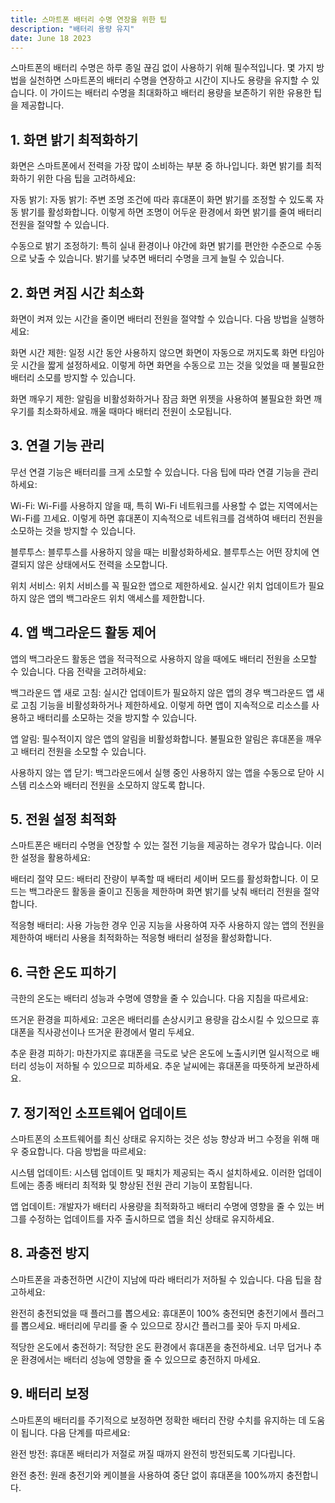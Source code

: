 ```yaml
---
title: 스마트폰 배터리 수명 연장을 위한 팁
description: "배터리 용량 유지"
date: June 18 2023
---
```


스마트폰의 배터리 수명은 하루 종일 끊김 없이 사용하기 위해 필수적입니다. 몇 가지 방법을 실천하면 스마트폰의 배터리 수명을 연장하고 시간이 지나도 용량을 유지할 수 있습니다. 이 가이드는 배터리 수명을 최대화하고 배터리 용량을 보존하기 위한 유용한 팁을 제공합니다.

## 1. 화면 밝기 최적화하기
화면은 스마트폰에서 전력을 가장 많이 소비하는 부분 중 하나입니다. 화면 밝기를 최적화하기 위한 다음 팁을 고려하세요:

자동 밝기: 자동 밝기: 주변 조명 조건에 따라 휴대폰이 화면 밝기를 조정할 수 있도록 자동 밝기를 활성화합니다. 이렇게 하면 조명이 어두운 환경에서 화면 밝기를 줄여 배터리 전원을 절약할 수 있습니다.

수동으로 밝기 조정하기: 특히 실내 환경이나 야간에 화면 밝기를 편안한 수준으로 수동으로 낮출 수 있습니다. 밝기를 낮추면 배터리 수명을 크게 늘릴 수 있습니다.

## 2. 화면 켜짐 시간 최소화
화면이 켜져 있는 시간을 줄이면 배터리 전원을 절약할 수 있습니다. 다음 방법을 실행하세요:

화면 시간 제한: 일정 시간 동안 사용하지 않으면 화면이 자동으로 꺼지도록 화면 타임아웃 시간을 짧게 설정하세요. 이렇게 하면 화면을 수동으로 끄는 것을 잊었을 때 불필요한 배터리 소모를 방지할 수 있습니다.

화면 깨우기 제한: 알림을 비활성화하거나 잠금 화면 위젯을 사용하여 불필요한 화면 깨우기를 최소화하세요. 깨울 때마다 배터리 전원이 소모됩니다.

## 3. 연결 기능 관리
무선 연결 기능은 배터리를 크게 소모할 수 있습니다. 다음 팁에 따라 연결 기능을 관리하세요:

Wi-Fi: Wi-Fi를 사용하지 않을 때, 특히 Wi-Fi 네트워크를 사용할 수 없는 지역에서는 Wi-Fi를 끄세요. 이렇게 하면 휴대폰이 지속적으로 네트워크를 검색하여 배터리 전원을 소모하는 것을 방지할 수 있습니다.

블루투스: 블루투스를 사용하지 않을 때는 비활성화하세요. 블루투스는 어떤 장치에 연결되지 않은 상태에서도 전력을 소모합니다.

위치 서비스: 위치 서비스를 꼭 필요한 앱으로 제한하세요. 실시간 위치 업데이트가 필요하지 않은 앱의 백그라운드 위치 액세스를 제한합니다.

## 4. 앱 백그라운드 활동 제어
앱의 백그라운드 활동은 앱을 적극적으로 사용하지 않을 때에도 배터리 전원을 소모할 수 있습니다. 다음 전략을 고려하세요:

백그라운드 앱 새로 고침: 실시간 업데이트가 필요하지 않은 앱의 경우 백그라운드 앱 새로 고침 기능을 비활성화하거나 제한하세요. 이렇게 하면 앱이 지속적으로 리소스를 사용하고 배터리를 소모하는 것을 방지할 수 있습니다.

앱 알림: 필수적이지 않은 앱의 알림을 비활성화합니다. 불필요한 알림은 휴대폰을 깨우고 배터리 전원을 소모할 수 있습니다.

사용하지 않는 앱 닫기: 백그라운드에서 실행 중인 사용하지 않는 앱을 수동으로 닫아 시스템 리소스와 배터리 전원을 소모하지 않도록 합니다.

## 5. 전원 설정 최적화
스마트폰은 배터리 수명을 연장할 수 있는 절전 기능을 제공하는 경우가 많습니다. 이러한 설정을 활용하세요:

배터리 절약 모드: 배터리 잔량이 부족할 때 배터리 세이버 모드를 활성화합니다. 이 모드는 백그라운드 활동을 줄이고 진동을 제한하며 화면 밝기를 낮춰 배터리 전원을 절약합니다.

적응형 배터리: 사용 가능한 경우 인공 지능을 사용하여 자주 사용하지 않는 앱의 전원을 제한하여 배터리 사용을 최적화하는 적응형 배터리 설정을 활성화합니다.

## 6. 극한 온도 피하기
극한의 온도는 배터리 성능과 수명에 영향을 줄 수 있습니다. 다음 지침을 따르세요:

뜨거운 환경을 피하세요: 고온은 배터리를 손상시키고 용량을 감소시킬 수 있으므로 휴대폰을 직사광선이나 뜨거운 환경에서 멀리 두세요.

추운 환경 피하기: 마찬가지로 휴대폰을 극도로 낮은 온도에 노출시키면 일시적으로 배터리 성능이 저하될 수 있으므로 피하세요. 추운 날씨에는 휴대폰을 따뜻하게 보관하세요.

## 7. 정기적인 소프트웨어 업데이트
스마트폰의 소프트웨어를 최신 상태로 유지하는 것은 성능 향상과 버그 수정을 위해 매우 중요합니다. 다음 방법을 따르세요:

시스템 업데이트: 시스템 업데이트 및 패치가 제공되는 즉시 설치하세요. 이러한 업데이트에는 종종 배터리 최적화 및 향상된 전원 관리 기능이 포함됩니다.

앱 업데이트: 개발자가 배터리 사용량을 최적화하고 배터리 수명에 영향을 줄 수 있는 버그를 수정하는 업데이트를 자주 출시하므로 앱을 최신 상태로 유지하세요.

## 8. 과충전 방지
스마트폰을 과충전하면 시간이 지남에 따라 배터리가 저하될 수 있습니다. 다음 팁을 참고하세요:

완전히 충전되었을 때 플러그를 뽑으세요: 휴대폰이 100% 충전되면 충전기에서 플러그를 뽑으세요. 배터리에 무리를 줄 수 있으므로 장시간 플러그를 꽂아 두지 마세요.

적당한 온도에서 충전하기: 적당한 온도 환경에서 휴대폰을 충전하세요. 너무 덥거나 추운 환경에서는 배터리 성능에 영향을 줄 수 있으므로 충전하지 마세요.

## 9. 배터리 보정
스마트폰의 배터리를 주기적으로 보정하면 정확한 배터리 잔량 수치를 유지하는 데 도움이 됩니다. 다음 단계를 따르세요:

완전 방전: 휴대폰 배터리가 저절로 꺼질 때까지 완전히 방전되도록 기다립니다.

완전 충전: 원래 충전기와 케이블을 사용하여 중단 없이 휴대폰을 100%까지 충전합니다.